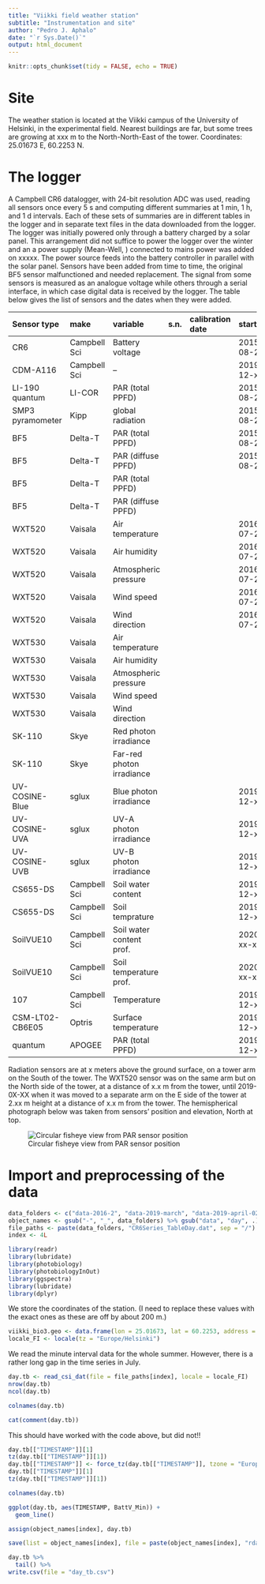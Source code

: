 ```yaml
---
title: "Viikki field weather station"
subtitle: "Instrumentation and site"
author: "Pedro J. Aphalo"
date: "`r Sys.Date()`"
output: html_document
---
```


```r
knitr::opts_chunk$set(tidy = FALSE, echo = TRUE)
```

# Site

The weather station is located at the Viikki campus of the University of Helsinki, in the experimental field. Nearest buildings are far, but some trees are growing at xxx m to the North-North-East of the tower. Coordinates: 25.01673 E, 60.2253 N.

# The logger

A Campbell CR6 datalogger, with 24-bit resolution ADC was used, reading all sensors once every 5 s and computing different summaries at 1 min, 1 h, and 1 d intervals. Each of these sets of summaries are in different tables in the logger and in separate text files in the data downloaded from the logger. The logger was initially powered only through a battery charged by a solar panel. This arrangement did not suffice to power the logger over the winter and an a power supply (Mean-Well,  ) connected to mains power was added on xxxxx. The power source feeds into the battery controller in parallel with the solar panel. Sensors have been added from time to time, the original BF5 sensor malfunctioned and needed replacement. The signal from some sensors is measured as an analogue voltage while others through a serial interface, in which case digital data is received by the logger. The table below gives the list of sensors and the dates when they were added.

Sensor type       | make       | variable           | s.n.           | calibration date | start
:---------------- |:---------- |:------------------ |:-------------- |:-----------------|:---------
CR6               | Campbell Sci | Battery voltage |                 |                 | 2015-08-20
CDM-A116          | Campbell Sci | --              |                 |                 | 2019-12-xx
LI-190 quantum    | LI-COR     | PAR (total PPFD)   |                |                  | 2015-08-20
SMP3 pyramometer  | Kipp       | global radiation   |                |                  | 2015-08-20
BF5               | Delta-T    | PAR (total PPFD)   |                |                 | 2015-08-20
BF5               | Delta-T    | PAR (diffuse PPFD) |                |                 | 2015-08-20
BF5               | Delta-T    | PAR (total PPFD)   |                |                 |
BF5               | Delta-T    | PAR (diffuse PPFD) |                |                 |
WXT520            | Vaisala    | Air temperature    |                |                 | 2016-07-27
WXT520            | Vaisala    | Air humidity       |                |                 | 2016-07-27
WXT520            | Vaisala    | Atmospheric pressure |                |                 | 2016-07-27
WXT520            | Vaisala    | Wind speed        |                |                 | 2016-07-27
WXT520            | Vaisala    | Wind direction    |                 |                 | 2016-07-27
WXT530            | Vaisala    | Air temperature    |                |                 |
WXT530            | Vaisala    | Air humidity       |                |                 |
WXT530            | Vaisala    | Atmospheric pressure |                |                 |
WXT530            | Vaisala    | Wind speed        |                |                 |
WXT530            | Vaisala    | Wind direction    |                 |                 |
SK-110            | Skye       | Red photon irradiance |               |                 |
SK-110            | Skye       | Far-red photon irradiance |               |              |
UV-COSINE-Blue    | sglux      | Blue photon irradiance |               |                 | 2019-12-xx
UV-COSINE-UVA     | sglux      | UV-A photon irradiance |               |                 | 2019-12-xx
UV-COSINE-UVB     | sglux      | UV-B photon irradiance |               |                 | 2019-12-xx
CS655-DS          | Campbell Sci | Soil water content |                |                  | 2019-12-xx
CS655-DS          | Campbell Sci | Soil temprature |                |                  | 2019-12-xx
SoilVUE10         | Campbell Sci | Soil water content prof. |                |            | 2020-xx-xx
SoilVUE10         | Campbell Sci | Soil temperature prof. |                |              | 2020-xx-xx
107               | Campbell Sci | Temperature |                |                  | 2019-12-xx
CSM-LT02-CB6E05   | Optris     | Surface temperature |                     |             | 2019-12-xx
 quantum          | APOGEE     |PAR (total PPFD)   |                |                  | 2019-12-xx

Radiation sensors are at x meters above the ground surface, on a tower arm on the South of the tower. The WXT520 sensor was on the same arm but on the North side of the tower, at a distance of x.x m from the tower, until 2019-0X-XX when it was moved to a separate arm on the E side of the tower at 2.xx m height at a distance of x.x m from the tower. The hemispherical photograph below was taken from sensors' position and elevation, North at top.

![Circular fisheye view from PAR sensor position](images/fisheye-photo-rot.jpg)

# Import and preprocessing of the data

```r
data_folders <- c("data-2016-2", "data-2019-march", "data-2019-april-02", "data-2019-september-18")
object_names <- gsub("-", "_", data_folders) %>% gsub("data", "day", .) %>% paste(. , "tb", sep = ".")
file_paths <- paste(data_folders, "CR6Series_TableDay.dat", sep = "/")
index <- 4L
```

```r
library(readr)
library(lubridate)
library(photobiology)
library(photobiologyInOut)
library(ggspectra)
library(lubridate)
library(dplyr)
```

We store the coordinates of the station. (I need to replace these values with the exact ones as these are off by about 200 m.)

```r
viikki_bio3.geo <- data.frame(lon = 25.01673, lat = 60.2253, address = "BIO3, Viikki")
locale_FI <- locale(tz = "Europe/Helsinki")
```

We read the minute interval data for the whole summer. However, there is a rather long gap in the time series in July.

```r
day.tb <- read_csi_dat(file = file_paths[index], locale = locale_FI)
nrow(day.tb)
ncol(day.tb)
```

```r
colnames(day.tb)
```

```r
cat(comment(day.tb))
```

This should have worked with the code above, but did not!!

```r
day.tb[["TIMESTAMP"]][1]
tz(day.tb[["TIMESTAMP"]][1])
day.tb[["TIMESTAMP"]] <- force_tz(day.tb[["TIMESTAMP"]], tzone = "Europe/Helsinki")
day.tb[["TIMESTAMP"]][1]
tz(day.tb[["TIMESTAMP"]][1])
```

```r
colnames(day.tb)
```

```r
ggplot(day.tb, aes(TIMESTAMP, BattV_Min)) +
  geom_line()
```

```r
assign(object_names[index], day.tb)
```


```r
save(list = object_names[index], file = paste(object_names[index], "rda", sep = "."))
```

```r
day.tb %>%
  tail() %>%
write.csv(file = "day_tb.csv")
```

